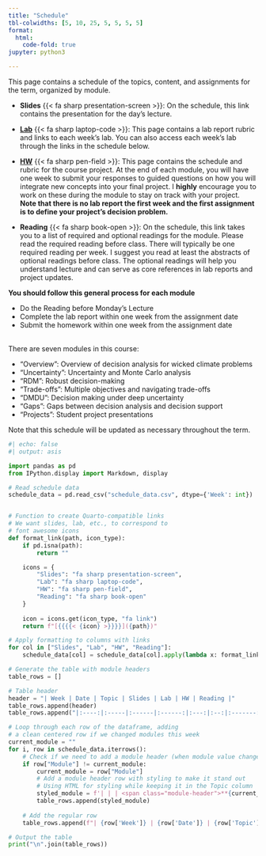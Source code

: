```yaml
---
title: "Schedule"
tbl-colwidths: [5, 10, 25, 5, 5, 5, 5]
format:
  html:
    code-fold: true
jupyter: python3

---
```


This page contains a schedule of the topics, content, and assignments for the term, organized by module.

- **Slides** {{< fa sharp presentation-screen >}}: On the schedule, this link contains the presentation for the day's lecture.

- [**Lab**](labs.qmd) {{< fa sharp laptop-code >}}: This page contains a lab report rubric and links to each week's lab. You can also access each week's lab through the links in the schedule below. 

- [**HW**](project/updates.qmd) {{< fa sharp pen-field >}}: This page contains the schedule and rubric for the course project. At the end of each module, you will have one week to submit your responses to guided questions on how you will integrate new concepts into your final project. I **highly** encourage you to work on these during the module to stay on track with your project. **Note that there is no lab report the first week and the first assignment is to define your project's decision problem.**

- **Reading** {{< fa sharp book-open >}}: On the schedule, this link takes you to a list of required and optional readings for the module. Please read the required reading before class. There will typically be one required reading per week. I suggest you read at least the abstracts of optional readings before class. The optional readings will help you understand lecture and can serve as core references in lab reports and project updates.

:::::: {.row .d-flex .justify-content-center}
::::: {.col-12 .col-sm-10 .col-md-6}
:::: {.card .bg-info .text-white}
::: {.card-body}

**You should follow this general process for each module**

- Do the Reading before Monday's Lecture
- Complete the lab report within one week from the assignment date
- Submit the homework within one week from the assignment date

:::
::::
:::::
::::::

<br />
There are seven modules in this course:

* "Overview": Overview of decision analysis for wicked climate problems
* "Uncertainty": Uncertainty and Monte Carlo analysis
* "RDM": Robust decision-making
* "Trade-offs": Multiple objectives and navigating trade-offs
* "DMDU":  Decision making under deep uncertainty
* "Gaps": Gaps between decision analysis and decision support
* "Projects":  Student project presentations

Note that this schedule will be updated as necessary throughout the term.

```python
#| echo: false
#| output: asis

import pandas as pd
from IPython.display import Markdown, display

# Read schedule data
schedule_data = pd.read_csv("schedule_data.csv", dtype={'Week': int})


# Function to create Quarto-compatible links
# We want slides, lab, etc., to correspond to 
# font awesome icons
def format_link(path, icon_type):
    if pd.isna(path):
        return ""

    icons = {
        "Slides": "fa sharp presentation-screen",
        "Lab": "fa sharp laptop-code",
        "HW": "fa sharp pen-field",
        "Reading": "fa sharp book-open"
    }
    
    icon = icons.get(icon_type, "fa link")
    return f"[{{{{< {icon} >}}}}]({path})"

# Apply formatting to columns with links
for col in ["Slides", "Lab", "HW", "Reading"]:
    schedule_data[col] = schedule_data[col].apply(lambda x: format_link(x, col) if x else "")

# Generate the table with module headers
table_rows = []

# Table header
header = "| Week | Date | Topic | Slides | Lab | HW | Reading |"
table_rows.append(header)
table_rows.append("|:----:|:-----|:------|:------:|:---:|:--:|:-------:|")

# Loop through each row of the dataframe, adding 
# a clean centered row if we changed modules this week
current_module = ""
for i, row in schedule_data.iterrows():
    # Check if we need to add a module header (when module value changes and is not empty)
    if row["Module"] != current_module:
        current_module = row["Module"]
        # Add a module header row with styling to make it stand out
        # Using HTML for styling while keeping it in the Topic column
        styled_module = f'| | | <span class="module-header">**{current_module}**</span> | | | | |'
        table_rows.append(styled_module)
    
    # Add the regular row
    table_rows.append(f"| {row['Week']} | {row['Date']} | {row['Topic']} | {row['Slides']} | {row['Lab']} | {row['HW']} | {row['Reading']} |")

# Output the table
print("\n".join(table_rows))
``` 